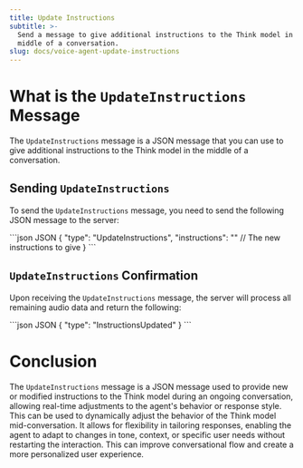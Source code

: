 ```yaml
---
title: Update Instructions
subtitle: >-
  Send a message to give additional instructions to the Think model in the
  middle of a conversation.
slug: docs/voice-agent-update-instructions
---
```



<Markdown src="../snippets/voice-agent.mdx" />

# What is the `UpdateInstructions` Message

The `UpdateInstructions` message is a JSON message that you can use to give additional instructions to the Think model in the middle of a conversation.

## Sending `UpdateInstructions`

To send the `UpdateInstructions` message, you need to send the following JSON message to the server:

<CodeGroup>
  ```json JSON
  {
    "type": "UpdateInstructions",
    "instructions": "" // The new instructions to give
  }
  ```
</CodeGroup>

## `UpdateInstructions` Confirmation

Upon receiving the `UpdateInstructions` message, the server will process all remaining audio data and return the following:

<CodeGroup>
  ```json JSON
  {
      "type": "InstructionsUpdated"
  }
  ```
</CodeGroup>

# Conclusion

The `UpdateInstructions` message is a JSON message used to provide new or modified instructions to the Think model during an ongoing conversation, allowing real-time adjustments to the agent's behavior or response style. This can be used to dynamically adjust the behavior of the Think model mid-conversation. It allows for flexibility in tailoring responses, enabling the agent to adapt to changes in tone, context, or specific user needs without restarting the interaction. This can improve conversational flow and create a more personalized user experience.
